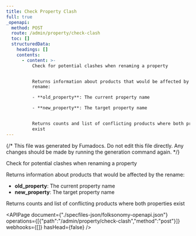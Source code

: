 ```yaml
---
title: Check Property Clash
full: true
_openapi:
  method: POST
  route: /admin/property/check-clash
  toc: []
  structuredData:
    headings: []
    contents:
      - content: >-
          Check for potential clashes when renaming a property


          Returns information about products that would be affected by the
          rename:

          - **old_property**: The current property name

          - **new_property**: The target property name


          Returns counts and list of conflicting products where both properties
          exist
---
```


{/* This file was generated by Fumadocs. Do not edit this file directly. Any changes should be made by running the generation command again. */}

Check for potential clashes when renaming a property

Returns information about products that would be affected by the rename:
- **old_property**: The current property name
- **new_property**: The target property name

Returns counts and list of conflicting products where both properties exist

<APIPage document={"./specfiles-json/folksonomy-openapi.json"} operations={[{"path":"/admin/property/check-clash","method":"post"}]} webhooks={[]} hasHead={false} />